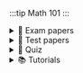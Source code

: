 :::tip Math 101
:::


<details>
<summary>📝 Exam papers</summary>

## Main exams
> - <AuthenticatedLink href="https://drive.google.com/file/d/1hEC3Ci7PItUqf3cYqG_c1FKUtEtXvWLb/view?usp=drive_link" Icon={FaFileAlt} title="2015-2016 exam"/>
> - <AuthenticatedLink href="https://drive.google.com/file/d/1CpAuKRSEIZNo1ZDdjQEq0pH3cpQT1Cay/view?usp=drive_link" Icon={FaFileAlt} title="2016-2017 exam"/>
> - <AuthenticatedLink href="https://drive.google.com/file/d/1mz7rNNIzGbxVorGUwCRgijRk0sFwENbQ/view?usp=drive_link" Icon={FaFileAlt} title="2020-2021 Exam"/>
> - <AuthenticatedLink href="https://drive.google.com/file/d/1oH7Px-CBXPTnibnMaj82y4x1tHbu87NR/view?usp=drive_link" Icon={FaFileAlt} title="2020"/>
> - <AuthenticatedLink href="https://drive.google.com/file/d/1rWOgsXbEty0kv7waNwYtg9VLcIaWKAVW/view?usp=drive_link" Icon={FaFileAlt} title="2022 Exam"/>
> - <AuthenticatedLink href="https://drive.google.com/file/d/1tnQ7vXJZBFwAXyHLux6I8SQSAmVLvPTL/view?usp=drive_link" Icon={FaFileAlt} title="2023 Exam"/>
## Supplementary
> - <AuthenticatedLink href="https://drive.google.com/file/d/1TD-sc6aGMVmmGyMcFzagbB2zNDtW5-5O/view?usp=drive_link" Icon={FaFileAlt} title="2015-2016"/>
</details>

<details>
<summary>📝 Test papers</summary>
:::tip Recent Test Papers
> - <AuthenticatedLink href="https://drive.google.com/file/d/19zq_SSRbEbtkI3Pv00Ebz13Qj-W6aNP7/view?usp=drive_link" Icon={FaPencilAlt} title="test 2" year ="2023"/>
> - <AuthenticatedLink href="https://drive.google.com/file/d/1BTJRyo_XIoP4I7q6xU73LhGOHKTG1Dvt/view?usp=drive_link" Icon={FaPencilAlt} title="test 3" year ="2023"/>
:::

:::warning Older Test Papers
> - <AuthenticatedLink href="https://drive.google.com/file/d/1vL3i1mu5o5KKAzrFPB8-qyAFGYEiyRhM/view?usp=drive_link" Icon={FaPencilAlt} title="test 2 2019"/>
> - <AuthenticatedLink href="https://drive.google.com/file/d/1pVtcpKsIETqRtdvIGYMBzF6TYXxzzGUm/view?usp=drive_link" Icon={FaPencilAlt} title="test 2 2019 variation 2"/>
> - <AuthenticatedLink href="https://drive.google.com/file/d/1qngc5gQ8mjwFgv73OPTz5WHDNRZ5CZeq/view?usp=drive_link" Icon={FaPencilAlt} title="test 2 2020"/>
> - <AuthenticatedLink href="https://drive.google.com/file/d/1ut2pvFum2LlI8323qkMqrY0fDA-1C-Xx/view?usp=drive_link" Icon={FaPencilAlt} title="test 3 2019"/>
> - <AuthenticatedLink href="https://drive.google.com/file/d/1ut2pvFum2LlI8323qkMqrY0fDA-1C-Xx/view?usp=drive_link" Icon={FaPencilAlt} title="test 3 2020"/>
> - <AuthenticatedLink href="https://drive.google.com/file/d/1YUg9YayFF7y6AEM2A1xGqz99Q5sfnI6l/view?usp=drive_link" Icon={FaPencilAlt} title="test 1 2017"/>
> - <AuthenticatedLink href="https://drive.google.com/file/d/1bdqjlt4c7ZmveXMoC8pOV7g9f64lgJ8w/view?usp=drive_link" Icon={FaPencilAlt} title="test 3 2017"/>
> - <AuthenticatedLink href="https://drive.google.com/file/d/1qglMACttkb97cjegql2VoPiDI0ehb9yg/view?usp=drive_link" Icon={FaPencilAlt} title="test 1 2018"/>
> - <AuthenticatedLink href="https://drive.google.com/file/d/1I4Ku5oeS_tpYPJTsf7tJjFpYVvCZZT6V/view?usp=drive_link" Icon={FaPencilAlt} title="test 1 2019"/>
> - <AuthenticatedLink href="https://drive.google.com/file/d/1ijpIahghK01d-PJ8iqdHfJ0RgVtAu7Hf/view?usp=drive_link" Icon={FaPencilAlt} title="test 1 2020"/>
> - <AuthenticatedLink href="https://drive.google.com/file/d/1oQiYsrLEbVfD3hhhbOYVA67_jy_6i2_e/view?usp=drive_link" Icon={FaPencilAlt} title="test 3 2019"/>
> - <AuthenticatedLink href="https://drive.google.com/file/d/1wmuDjUCiFigdVisbcb3pPRgGIpBhdCxK/view?usp=drive_link" Icon={FaPencilAlt} title="Marked test 2 " year ="2016"/>
> - <AuthenticatedLink href="https://drive.google.com/file/d/16H4-tnkS30XkqnYfKvLLHadCb6yEw_FV/view?usp=drive_link" Icon={FaPencilAlt} title="Marked test 3 " year ="2016"/>
:::
</details>

<details>
<summary>📝 Quiz</summary>

> - <AuthenticatedLink href="https://drive.google.com/file/d/1np1Brj3QXNH6cqWevS6wIwS6CLexXEQS/view?usp=drive_link" Icon={FaPencilAlt} title="quiz 3" year ="2023"/>
> - <AuthenticatedLink href="https://drive.google.com/file/d/1X7i2rpi2HsHkyzoKrM2CWBFQEsMS9VeI/view?usp=drive_link" Icon={FaPencilAlt} title="quiz 1"/>
> - <AuthenticatedLink href="https://drive.google.com/file/d/17dFDgvnnBK0E2_bCbjtva0cTY_jte0ee/view?usp=drive_link" Icon={FaPencilAlt} title="quiz 5"/>
> - <AuthenticatedLink href="https://drive.google.com/file/d/1GZIbwDERShzdSuL7SbVYhFBGektv58MF/view?usp=drive_link" Icon={FaPencilAlt} title="quiz 4"/>
> - <AuthenticatedLink href="https://drive.google.com/file/d/1qn_64KtpDGhc543EUJTwVxQlKFXzdadd/view?usp=drive_link" Icon={FaPencilAlt} title="quiz 3"/>
</details>

<details>
<summary>📚 Tutorials</summary>

> - <AuthenticatedLink href="https://drive.google.com/file/d/15NAB_quEK0Pq1QRBj0Y-BH-7Tu3hhPC0/view?usp=drive_link" Icon={FaBook} title="tutorial 1"/>
> - <AuthenticatedLink href="https://drive.google.com/file/d/13rFU2yl7zrNmrb-R_HH5auOE19eSwEnu/view?usp=drive_link" Icon={FaBook} title="tutorial 2"/>
> - <AuthenticatedLink href="https://drive.google.com/file/d/1KgjIf5LZ2izZbEpfnGa_ioLkvbqqQsvl/view?usp=drive_link" Icon={FaBook} title="tutorial 3 2015"/>
> - <AuthenticatedLink href="https://drive.google.com/file/d/1AcmCTHM1P-gltvLR2r0EArk2M2F_6vEW/view?usp=drive_link" Icon={FaBook} title="tutorial 3 2018"/>
> - <AuthenticatedLink href="https://drive.google.com/file/d/1z80zUnT-vwf3qYCSrpQeImsGBOIBSs2W/view?usp=drive_link" Icon={FaBook} title="tutorial 4 2018"/>
> - <AuthenticatedLink href="https://drive.google.com/file/d/1c5QF_lwkwQwtDuKFlMNWB3mNAY84vQHo/view?usp=drive_link" Icon={FaBook} title="tutorial 4 variation 2"/>
> - <AuthenticatedLink href="https://drive.google.com/file/d/1ZvMb5Wf9h-VRijHoqiG2ZcgVKUshOsKP/view?usp=drive_link" Icon={FaBook} title="tutorial 4 2016"/>
> - <AuthenticatedLink href="https://drive.google.com/file/d/1x3FKxRHFQmNVYcRyQNHdQ5IyX7RCe-qO/view?usp=drive_link" Icon={FaBook} title="tutorial 5"/>
> - <AuthenticatedLink href="https://drive.google.com/file/d/17NPmj46QMQh9swGjUyabYmvErX2qmClt/view?usp=drive_link" Icon={FaBook} title="tutorial 6"/>
> - <AuthenticatedLink href="https://drive.google.com/file/d/12EwmiwsN-XjI2U0jfNNspwV2cWjmAYtk/view?usp=drive_link" Icon={FaBook} title="tutorial 7"/>
> - <AuthenticatedLink href="https://drive.google.com/file/d/1iY_tH8bOI27hS201qTsLXBoR0XPXEww0/view?usp=drive_link" Icon={FaBook} title="tutorial 8"/>
> - <AuthenticatedLink href="https://drive.google.com/file/d/1nVw8nn_TerJMrihpYKbqwDkhGiBKw0cD/view?usp=drive_link" Icon={FaBook} title="tutorial 9"/>
> - <AuthenticatedLink href="https://drive.google.com/file/d/12X0xBNvDkb9xEoquHhGv58BbTn2qZnVv/view?usp=drive_link" Icon={FaBook} title="tutorial 11"/>

### Tutorial + Answer Key
> - <AuthenticatedLink href="https://drive.google.com/file/d/1bbzb9oaJV7UAQM2ftqiPmbZKTiFZ7ptO/view?usp=drive_link" Icon={FaCheck} title="tutorial 1 with solution"/>
</details>